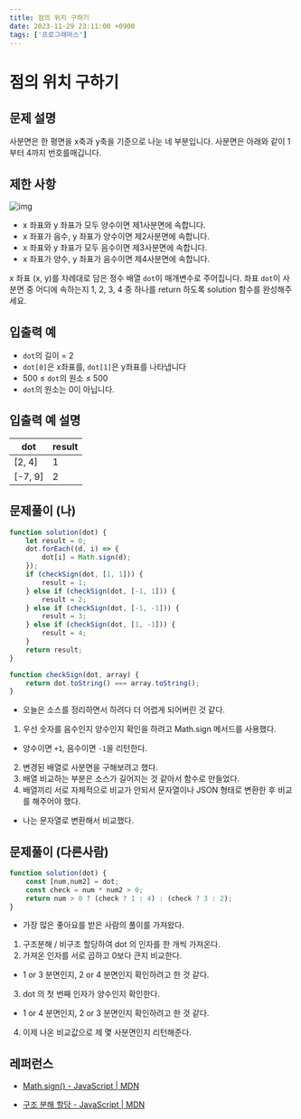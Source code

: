 ```yaml
---
title: 점의 위치 구하기
date: 2023-11-29 23:11:00 +0900
tags: ['프로그래머스']
---
```


# 점의 위치 구하기

## 문제 설명

사분면은 한 평면을 x축과 y축을 기준으로 나눈 네 부분입니다. 사분면은 아래와 같이 1부터 4까지 번호를매깁니다.

## 제한 사항

![img](https://grepp-programmers.s3.ap-northeast-2.amazonaws.com/files/production/b58d4788-42fa-44fa-af50-481907e65473/%E1%84%89%E1%85%B3%E1%84%8F%E1%85%B3%E1%84%85%E1%85%B5%E1%86%AB%E1%84%89%E1%85%A3%E1%86%BA%202022-07-07%20%E1%84%8B%E1%85%A9%E1%84%92%E1%85%AE%203.27.04%20%E1%84%87%E1%85%A9%E1%86%A8%E1%84%89%E1%85%A1%E1%84%87%E1%85%A9%E1%86%AB.png)

- x 좌표와 y 좌표가 모두 양수이면 제1사분면에 속합니다.
- x 좌표가 음수, y 좌표가 양수이면 제2사분면에 속합니다.
- x 좌표와 y 좌표가 모두 음수이면 제3사분면에 속합니다.
- x 좌표가 양수, y 좌표가 음수이면 제4사분면에 속합니다.

x 좌표 (x, y)를 차례대로 담은 정수 배열 `dot`이 매개변수로 주어집니다. 좌표 `dot`이 사분면 중 어디에 속하는지 1, 2, 3, 4 중 하나를 return 하도록 solution 함수를 완성해주세요.

## 입출력 예

- `dot`의 길이 = 2
- `dot[0]`은 x좌표를, `dot[1]`은 y좌표를 나타냅니다
- 500 ≤ `dot`의 원소 ≤ 500
- `dot`의 원소는 0이 아닙니다.

## 입출력 예 설명

| dot | result |
| --- | --- |
| [2, 4] | 1 |
| [-7, 9] | 2 |

## 문제풀이 (나)

```jsx
function solution(dot) {
    let result = 0;
    dot.forEach((d, i) => {
        dot[i] = Math.sign(d);
    });
    if (checkSign(dot, [1, 1])) {
        result = 1;
    } else if (checkSign(dot, [-1, 1])) {
        result = 2;
    } else if (checkSign(dot, [-1, -1])) {
        result = 3;
    } else if (checkSign(dot, [1, -1])) {
        result = 4;
    }
    return result;
}

function checkSign(dot, array) {
    return dot.toString() === array.toString();
}
```

- 오늘은 소스를 정리하면서 하려다 더 어렵게 되어버린 것 같다.
1. 우선 숫자를 음수인지 양수인지 확인을 하려고 Math.sign 메서드를 사용했다.
 - 양수이면 `+1`, 음수이면 `-1`을 리턴한다.
2. 변경된 배열로 사분면을 구해보려고 했다.
3. 배열 비교하는 부분은 소스가 길어지는 것 같아서 함수로 만들었다.
4. 배열끼리 서로 자체적으로 비교가 안되서 문자열이나 JSON 형태로 변환한 후 비교를 해주어야 했다.
 - 나는 문자열로 변환해서 비교했다.

## 문제풀이 (다른사람)

```jsx
function solution(dot) {
    const [num,num2] = dot;
    const check = num * num2 > 0;
    return num > 0 ? (check ? 1 : 4) : (check ? 3 : 2);
}
```

- 가장 많은 좋아요를 받은 사람의 풀이를 가져왔다.
1. 구조분해 / 비구조 할당하여 dot 의 인자를 한 개씩 가져온다.
2. 가져온 인자를 서로 곱하고 0보다 큰지 비교한다.
 - 1 or 3 분면인지, 2 or 4 분면인지 확인하려고 한 것 같다.
3. dot 의 첫 번째 인자가 양수인지 확인한다.
 - 1 or 4 분면인지, 2 or 3 분면인지 확인하려고 한 것 같다.
4. 이제 나온 비교값으로 제 몇 사분면인지 리턴해준다.

## 레퍼런스

- [Math.sign() - JavaScript | MDN](https://developer.mozilla.org/ko/docs/Web/JavaScript/Reference/Global_Objects/Math/sign)

- [구조 분해 할당 - JavaScript | MDN](https://developer.mozilla.org/ko/docs/Web/JavaScript/Reference/Operators/Destructuring_assignment)